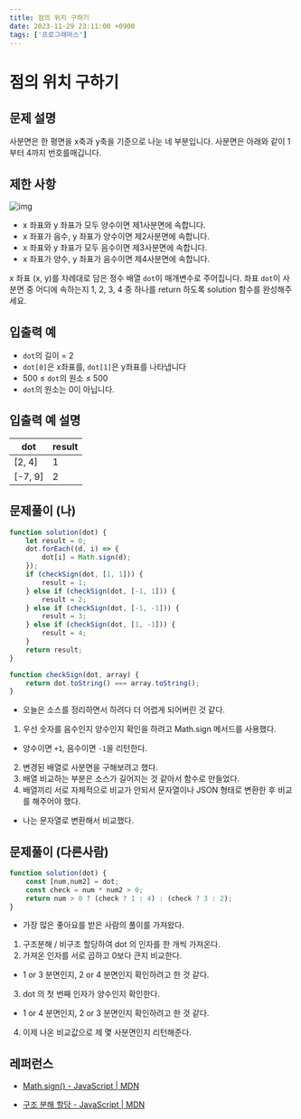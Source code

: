 ```yaml
---
title: 점의 위치 구하기
date: 2023-11-29 23:11:00 +0900
tags: ['프로그래머스']
---
```


# 점의 위치 구하기

## 문제 설명

사분면은 한 평면을 x축과 y축을 기준으로 나눈 네 부분입니다. 사분면은 아래와 같이 1부터 4까지 번호를매깁니다.

## 제한 사항

![img](https://grepp-programmers.s3.ap-northeast-2.amazonaws.com/files/production/b58d4788-42fa-44fa-af50-481907e65473/%E1%84%89%E1%85%B3%E1%84%8F%E1%85%B3%E1%84%85%E1%85%B5%E1%86%AB%E1%84%89%E1%85%A3%E1%86%BA%202022-07-07%20%E1%84%8B%E1%85%A9%E1%84%92%E1%85%AE%203.27.04%20%E1%84%87%E1%85%A9%E1%86%A8%E1%84%89%E1%85%A1%E1%84%87%E1%85%A9%E1%86%AB.png)

- x 좌표와 y 좌표가 모두 양수이면 제1사분면에 속합니다.
- x 좌표가 음수, y 좌표가 양수이면 제2사분면에 속합니다.
- x 좌표와 y 좌표가 모두 음수이면 제3사분면에 속합니다.
- x 좌표가 양수, y 좌표가 음수이면 제4사분면에 속합니다.

x 좌표 (x, y)를 차례대로 담은 정수 배열 `dot`이 매개변수로 주어집니다. 좌표 `dot`이 사분면 중 어디에 속하는지 1, 2, 3, 4 중 하나를 return 하도록 solution 함수를 완성해주세요.

## 입출력 예

- `dot`의 길이 = 2
- `dot[0]`은 x좌표를, `dot[1]`은 y좌표를 나타냅니다
- 500 ≤ `dot`의 원소 ≤ 500
- `dot`의 원소는 0이 아닙니다.

## 입출력 예 설명

| dot | result |
| --- | --- |
| [2, 4] | 1 |
| [-7, 9] | 2 |

## 문제풀이 (나)

```jsx
function solution(dot) {
    let result = 0;
    dot.forEach((d, i) => {
        dot[i] = Math.sign(d);
    });
    if (checkSign(dot, [1, 1])) {
        result = 1;
    } else if (checkSign(dot, [-1, 1])) {
        result = 2;
    } else if (checkSign(dot, [-1, -1])) {
        result = 3;
    } else if (checkSign(dot, [1, -1])) {
        result = 4;
    }
    return result;
}

function checkSign(dot, array) {
    return dot.toString() === array.toString();
}
```

- 오늘은 소스를 정리하면서 하려다 더 어렵게 되어버린 것 같다.
1. 우선 숫자를 음수인지 양수인지 확인을 하려고 Math.sign 메서드를 사용했다.
 - 양수이면 `+1`, 음수이면 `-1`을 리턴한다.
2. 변경된 배열로 사분면을 구해보려고 했다.
3. 배열 비교하는 부분은 소스가 길어지는 것 같아서 함수로 만들었다.
4. 배열끼리 서로 자체적으로 비교가 안되서 문자열이나 JSON 형태로 변환한 후 비교를 해주어야 했다.
 - 나는 문자열로 변환해서 비교했다.

## 문제풀이 (다른사람)

```jsx
function solution(dot) {
    const [num,num2] = dot;
    const check = num * num2 > 0;
    return num > 0 ? (check ? 1 : 4) : (check ? 3 : 2);
}
```

- 가장 많은 좋아요를 받은 사람의 풀이를 가져왔다.
1. 구조분해 / 비구조 할당하여 dot 의 인자를 한 개씩 가져온다.
2. 가져온 인자를 서로 곱하고 0보다 큰지 비교한다.
 - 1 or 3 분면인지, 2 or 4 분면인지 확인하려고 한 것 같다.
3. dot 의 첫 번째 인자가 양수인지 확인한다.
 - 1 or 4 분면인지, 2 or 3 분면인지 확인하려고 한 것 같다.
4. 이제 나온 비교값으로 제 몇 사분면인지 리턴해준다.

## 레퍼런스

- [Math.sign() - JavaScript | MDN](https://developer.mozilla.org/ko/docs/Web/JavaScript/Reference/Global_Objects/Math/sign)

- [구조 분해 할당 - JavaScript | MDN](https://developer.mozilla.org/ko/docs/Web/JavaScript/Reference/Operators/Destructuring_assignment)